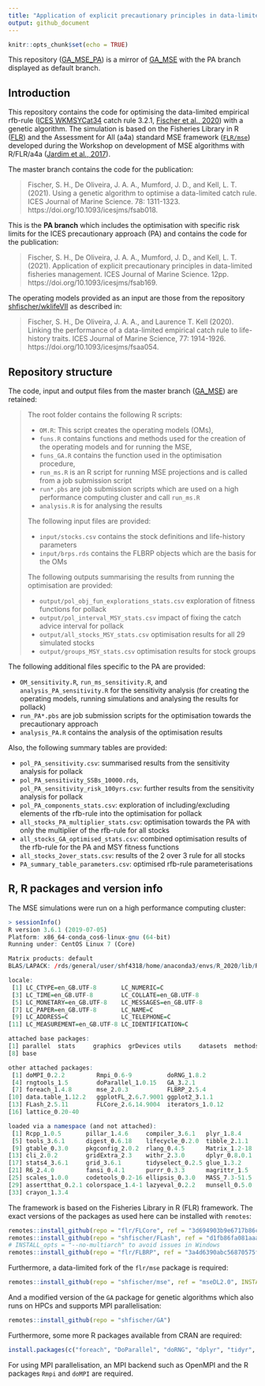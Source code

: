 ```yaml
---
title: "Application of explicit precautionary principles in data-limited fisheries management"
output: github_document
---
```


```r
knitr::opts_chunk$set(echo = TRUE)
```

This repository ([GA_MSE_PA](https://github.com/shfischer/GA_MSE_PA)) is a mirror of [GA_MSE](https://github.com/shfischer/GA_MSE) with the PA branch displayed as default branch.

## Introduction

This repository contains the code for optimising the data-limited empirical rfb-rule ([ICES WKMSYCat34](http://www.ices.dk/sites/pub/Publication%20Reports/Expert%20Group%20Report/acom/2017/WKMSYCAT34/01.%20WKMSYCAT34%20REPORT%202017.pdf) catch rule 3.2.1, [Fischer et al., 2020](https://doi.org/10.1093/icesjms/fsaa054)) with a genetic algorithm.
The simulation is based on the Fisheries Library in R ([FLR](http://www.flr-project.org/)) and the Assessment for All (a4a) standard MSE framework ([`FLR/mse`](github.com/FLR/mse)) developed during the Workshop on development of MSE algorithms with R/FLR/a4a ([Jardim et al., 2017](https://ec.europa.eu/jrc/en/publication/assessment-all-initiativea4a-workshop-development-mse-algorithms-rflra4a)).

The master branch contains the code for the publication: 

> Fischer, S. H., De Oliveira, J. A. A., Mumford, J. D., and Kell, L. T. (2021). Using a genetic algorithm to optimise a data-limited catch rule. ICES Journal of Marine Science. 78: 1311-1323. https://doi.org/10.1093/icesjms/fsab018.

This is the **PA branch** which includes the optimisation with specific risk limits for the ICES precautionary approach (PA) and contains the code for the publication:

> Fischer, S. H., De Oliveira, J. A. A., Mumford, J. D., and Kell, L. T. (2021). Application of explicit precautionary principles in data-limited fisheries management. ICES Journal of Marine Science. 12pp. https://doi.org/10.1093/icesjms/fsab169.

The operating models provided as an input are those from the repository [shfischer/wklifeVII](https://github.com/shfischer/wklifeVII) as described in:

> Fischer, S. H., De Oliveira, J. A. A., and Laurence T. Kell (2020). Linking the performance of a data-limited empirical catch rule to life-history traits. ICES Journal of Marine Science, 77: 1914-1926. https://doi.org/10.1093/icesjms/fsaa054.


## Repository structure



The code, input and output files from the master branch ([GA_MSE](https://github.com/shfischer/GA_MSE)) are retained:

> The root folder contains the following R scripts:
> 
> * `OM.R`: This script creates the operating models (OMs),
> * `funs.R` contains functions and methods used for the creation of the operating models and for running the MSE,
> * `funs_GA.R` contains the function used in the optimisation procedure,
> * `run_ms.R` is an R script for running MSE projections and is called from a job submission script
> * `run*.pbs` are job submission scripts which are used on a high performance computing cluster and call `run_ms.R`
> * `analysis.R` is for analysing the results
> 
> The following input files are provided:
> 
> * `input/stocks.csv` contains the stock definitions and life-history parameters
> * `input/brps.rds` contains the FLBRP objects which are the basis for the OMs
> 
> The following outputs summarising the results from running the optimisation are provided:
> 
> * `output/pol_obj_fun_explorations_stats.csv` exploration of fitness functions for pollack
> * `output/pol_interval_MSY_stats.csv` impact of fixing the catch advice interval for pollack
> * `output/all_stocks_MSY_stats.csv` optimisation results for all 29 simulated stocks
> * `output/groups_MSY_stats.csv` optimisation results for stock groups

The following additional files specific to the PA are provided:

* `OM_sensitivity.R`, `run_ms_sensitivity.R`, and `analysis_PA_sensitivity.R` for the sensitivity analysis (for creating the operating models, running simulations and analysing the results for pollack)
* `run_PA*.pbs` are job submission scripts for the optimisation towards the precautionary approach
* `analysis_PA.R` contains the analysis of the optimisation results

Also, the following summary tables are provided:

* `pol_PA_sensitivity.csv`: summarised results from the sensitivity analysis for pollack
* `pol_PA_sensitivity_SSBs_10000.rds`, `pol_PA_sensitivity_risk_100yrs.csv`: further results from the sensitivity analysis for pollack
* `pol_PA_components_stats.csv`: exploration of including/excluding elements of the rfb-rule into the optimisation for pollack
* `all_stocks_PA_multiplier_stats.csv`: optimisation towards the PA with only the multiplier of the rfb-rule for all stocks
* `all_stocks_GA_optimised_stats.csv`: combined optimisation results of the rfb-rule for the PA and MSY fitness functions
* `all_stocks_2over_stats.csv`: results of the 2 over 3 rule for all stocks
* `PA_summary_table_parameters.csv`: optimised rfb-rule parameterisations



## R, R packages and version info

The MSE simulations were run on a high performance computing cluster:
```r
> sessionInfo()
R version 3.6.1 (2019-07-05)
Platform: x86_64-conda_cos6-linux-gnu (64-bit)
Running under: CentOS Linux 7 (Core)

Matrix products: default
BLAS/LAPACK: /rds/general/user/shf4318/home/anaconda3/envs/R_2020/lib/R/lib/libRblas.so

locale:
 [1] LC_CTYPE=en_GB.UTF-8       LC_NUMERIC=C
 [3] LC_TIME=en_GB.UTF-8        LC_COLLATE=en_GB.UTF-8
 [5] LC_MONETARY=en_GB.UTF-8    LC_MESSAGES=en_GB.UTF-8
 [7] LC_PAPER=en_GB.UTF-8       LC_NAME=C
 [9] LC_ADDRESS=C               LC_TELEPHONE=C
[11] LC_MEASUREMENT=en_GB.UTF-8 LC_IDENTIFICATION=C

attached base packages:
[1] parallel  stats     graphics  grDevices utils     datasets  methods
[8] base

other attached packages:
 [1] doMPI_0.2.2         Rmpi_0.6-9          doRNG_1.8.2
 [4] rngtools_1.5        doParallel_1.0.15   GA_3.2.1
 [7] foreach_1.4.8       mse_2.0.3           FLBRP_2.5.4
[10] data.table_1.12.2   ggplotFL_2.6.7.9001 ggplot2_3.1.1
[13] FLash_2.5.11        FLCore_2.6.14.9004  iterators_1.0.12
[16] lattice_0.20-40

loaded via a namespace (and not attached):
 [1] Rcpp_1.0.5       pillar_1.4.6     compiler_3.6.1   plyr_1.8.4
 [5] tools_3.6.1      digest_0.6.18    lifecycle_0.2.0  tibble_2.1.1
 [9] gtable_0.3.0     pkgconfig_2.0.2  rlang_0.4.5      Matrix_1.2-18
[13] cli_2.0.2        gridExtra_2.3    withr_2.3.0      dplyr_0.8.0.1
[17] stats4_3.6.1     grid_3.6.1       tidyselect_0.2.5 glue_1.3.2
[21] R6_2.4.0         fansi_0.4.1      purrr_0.3.3      magrittr_1.5
[25] scales_1.0.0     codetools_0.2-16 ellipsis_0.3.0   MASS_7.3-51.5
[29] assertthat_0.2.1 colorspace_1.4-1 lazyeval_0.2.2   munsell_0.5.0
[33] crayon_1.3.4
```


The framework is based on the Fisheries Library in R (FLR) framework. The exact versions of the packages as used here can be installed with `remotes`:
```r
remotes::install_github(repo = "flr/FLCore", ref = "3d694903b9e6717b86c3e8486fc14ebf92908786")
remotes::install_github(repo = "shfischer/FLash", ref = "d1fb86fa081aaa5b6980d74b07d9adb44ad19a7f", INSTALL_opts = "--no-multiarch") # silenced version of FLash
# INSTALL_opts = "--no-multiarch" to avoid issues in Windows
remotes::install_github(repo = "flr/FLBRP", ref = "3a4d6390abc56870575fbaba3637091036468217", INSTALL_opts = "--no-multiarch")
```

Furthermore, a data-limited fork of the `flr/mse` package is required:
```r
remotes::install_github(repo = "shfischer/mse", ref = "mseDL2.0", INSTALL_opts = "--no-multiarch")
```

And a modified version of the `GA` package for genetic algorithms which also runs on HPCs and supports MPI parallelisation:
```r
remotes::install_github(repo = "shfischer/GA")
```

Furthermore, some more R packages available from CRAN are required:
```r
install.packages(c("foreach", "DoParallel", "doRNG", "dplyr", "tidyr", "ggplot2", "scales", "cowplot", "Cairo", "scales")) 
```

For using MPI parallelisation, an MPI backend such as OpenMPI and the R packages `Rmpi` and `doMPI` are required.
